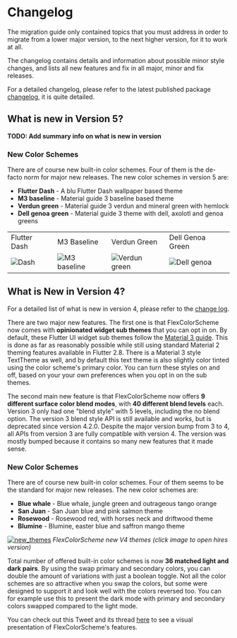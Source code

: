 # Changelog

The migration guide only contained topics that you must address in order
to migrate from a lower major version, to the next higher version,
for it to work at all.

The changelog contains details and information about possible minor style changes,
and lists all new features and fix in all major, minor and fix releases.

For a detailed changelog, please refer to the latest published package
[changelog](https://pub.dev/packages/flex_color_scheme/changelog),
it is quite detailed.


## What is new in Version 5?

**TODO: Add summary info on what is new in version**

### New Color Schemes

There are of course new built-in color schemes. Four of them is the de-facto
norm for major new releases. The new color schemes in version 5 are:

* **Flutter Dash** - A blu Flutter Dash wallpaper based theme
* **M3 baseline** - Material guide 3 baseline based theme
* **Verdun green** - Material guide 3 verdun and mineral green with hemlock
* **Dell genoa green** - Material guide 3 theme with dell, axolotl and genoa greens

<table>
  <tr>
    <td>Flutter Dash</td>
    <td>M3 Baseline</td>
    <td>Verdun Green</td>
    <td>Dell Genoa Green</td>
  </tr>
  <tr>
    <td><img src="https://github.com/rydmike/flex_color_scheme_docs/blob/master/docs/images/fcs-v5-l-37.png?raw=true" alt="Dash" "width=270"/></td>
    <td><img src="https://github.com/rydmike/flex_color_scheme_docs/blob/master/docs/images/fcs-v5-l-38.png?raw=true" alt="M3 baseline"/></td>
    <td><img src="https://github.com/rydmike/flex_color_scheme_docs/blob/master/docs/images/fcs-v5-l-39.png?raw=true" alt="Verdun green"/></td>
    <td><img src="https://github.com/rydmike/flex_color_scheme_docs/blob/master/docs/images/fcs-v5-l-40.png?raw=true" alt="Dell genoa"/></td>
  </tr>
 </table>


## What is New in Version 4?

For a detailed list of what is new in version 4, please refer to the
[change log](https://pub.dev/packages/flex_color_scheme/changelog).

There are two major new features. The first one is that FlexColorScheme
now comes with **opinionated widget sub themes** that you can opt in on.
By default, these Flutter UI widget sub themes follow the
[Material 3 guide](https://m3.material.io/). This is done
as far as reasonably possible while still using standard Material 2 theming features
available in Flutter 2.8. There is a Material 3 style TextTheme as well, and by
default this text theme is also slightly color tinted using the color
scheme's primary color. You can turn these styles on and off, based on your
your own preferences when you opt in on the sub themes.

The second main new feature is that FlexColorScheme now offers **9 different surface
color blend modes**, with **40 different blend levels** each. Version 3 only had one
"blend style" with 5 levels, including the no blend option.
The version 3 blend style API is still available and works, but is deprecated
since version 4.2.0. Despite the major version bump from 3 to 4, all APIs from
version 3 are fully compatible with version 4. The version was mostly bumped
because it contains so many new features that it made sense.

### New Color Schemes

There are of course new built-in color schemes. Four of them seems to
be the standard for major new releases. The new color schemes are:

* **Blue whale** - Blue whale, jungle green and outrageous tango orange
* **San Juan** - San Juan blue and pink salmon theme
* **Rosewood** - Rosewood red, with horses neck and driftwood theme
* **Blumine** - Blumine, easter blue and saffron mango theme

[<img src="https://rydmike.com/assets_fcsv4/04-news-themes-gang.jpg?raw=true" alt="new_themes"/>](https://rydmike.com/assets_fcsv4/04-news-themes-gang.png?raw=true)
_FlexColorScheme new V4 themes (click image to open hires version)_

Total number of offered built-in color schemes is now **36 matched light
and dark pairs**. By using the swap primary and secondary colors, you can double
the amount of variations with just a boolean toggle. Not all the color
schemes are so attractive when you swap the colors, but some were designed to
support it and look well with the colors reversed too. You can for example use
this to present the dark mode with primary and secondary colors swapped
compared to the light mode.

You can check out this Tweet and its thread
[here](https://twitter.com/RydMike/status/1459984929631215618) to see a visual
presentation of FlexColorScheme's features.

